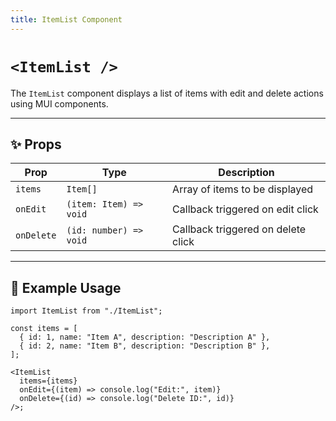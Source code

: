 ```yaml
---
title: ItemList Component
---
```



# `<ItemList />`

The `ItemList` component displays a list of items with edit and delete actions using MUI components.

---

## ✨ Props

| Prop       | Type                   | Description                        |
| ---------- | ---------------------- | ---------------------------------- |
| `items`    | `Item[]`               | Array of items to be displayed     |
| `onEdit`   | `(item: Item) => void` | Callback triggered on edit click   |
| `onDelete` | `(id: number) => void` | Callback triggered on delete click |

---

## 🧪 Example Usage

```tsx
import ItemList from "./ItemList";

const items = [
  { id: 1, name: "Item A", description: "Description A" },
  { id: 2, name: "Item B", description: "Description B" },
];

<ItemList
  items={items}
  onEdit={(item) => console.log("Edit:", item)}
  onDelete={(id) => console.log("Delete ID:", id)}
/>;
```
